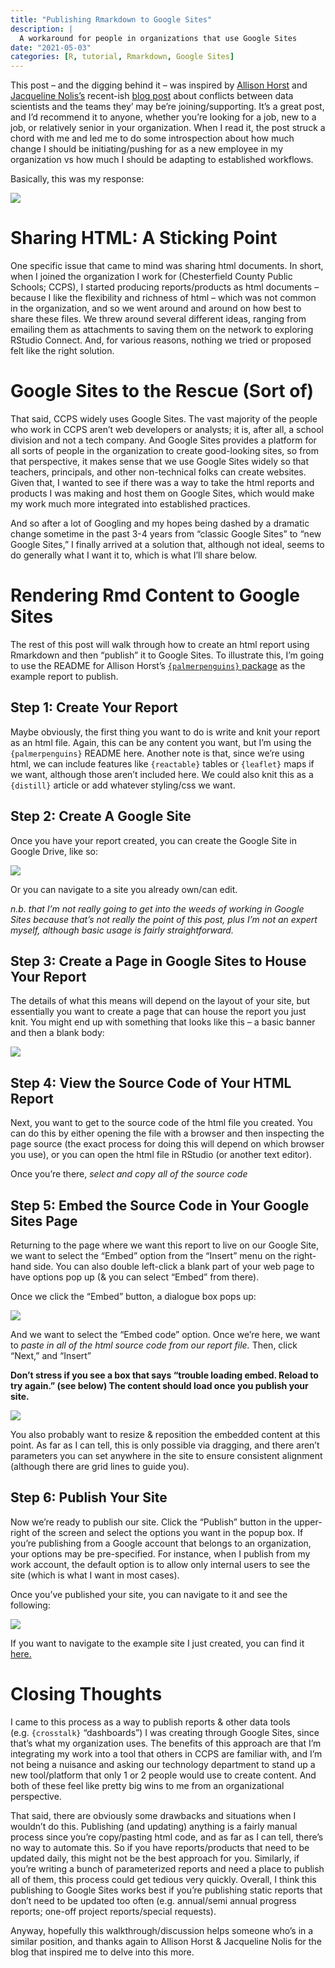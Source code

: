 ```yaml
---
title: "Publishing Rmarkdown to Google Sites"
description: |
  A workaround for people in organizations that use Google Sites
date: "2021-05-03"
categories: [R, tutorial, Rmarkdown, Google Sites]
---
```



This post -- and the digging behind it -- was inspired by [Allison Horst](https://twitter.com/allison_horst) and [Jacqueline Nolis's](https://twitter.com/skyetetra) recent-ish [blog post](https://jnolis.com/blog/training_ds_for_teams/) about conflicts between data scientists and the teams they' may be're joining/supporting. It's a great post, and I'd recommend it to anyone, whether you're looking for a job, new to a job, or relatively senior in your organization. When I read it, the post struck a chord with me and led me to do some introspection about how much change I should be initiating/pushing for as a new employee in my organization vs how much I should be adapting to established workflows.

Basically, this was my response:

![](https://i.kym-cdn.com/entries/icons/facebook/000/029/191/cover6.jpg)


# Sharing HTML: A Sticking Point

One specific issue that came to mind was sharing html documents. In short, when I joined the organization I work for (Chesterfield County Public Schools; CCPS), I started producing reports/products as html documents -- because I like the flexibility and richness of html -- which was not common in the organization, and so we went around and around on how best to share these files. We threw around several different ideas, ranging from emailing them as attachments to saving them on the network to exploring RStudio Connect. And, for various reasons, nothing we tried or proposed felt like the right solution.

# Google Sites to the Rescue (Sort of)

That said, CCPS widely uses Google Sites. The vast majority of the people who work in CCPS aren't web developers or analysts; it is, after all, a school division and not a tech company. And Google Sites provides a platform for all sorts of people in the organization to create good-looking sites, so from that perspective, it makes sense that we use Google Sites widely so that teachers, principals, and other non-technical folks can create websites. Given that, I wanted to see if there was a way to take the html reports and products I was making and host them on Google Sites, which would make my work much more integrated into established practices.

And so after a lot of Googling and my hopes being dashed by a dramatic change sometime in the past 3-4 years from "classic Google Sites" to "new Google Sites," I finally arrived at a solution that, although not ideal, seems to do generally what I want it to, which is what I'll share below.

# Rendering Rmd Content to Google Sites

The rest of this post will walk through how to create an html report using Rmarkdown and then "publish" it to Google Sites. To illustrate this, I'm going to use the README for Allison Horst's [`{palmerpenguins}` package](https://allisonhorst.github.io/palmerpenguins/) as the example report to publish.

## Step 1: Create Your Report

Maybe obviously, the first thing you want to do is write and knit your report as an html file. Again, this can be any content you want, but I'm using the `{palmerpenguins}` README here. Another note is that, since we're using html, we can include features like `{reactable}` tables or `{leaflet}` maps if we want, although those aren't included here. We could also knit this as a `{distill}` article or add whatever styling/css we want.

## Step 2: Create A Google Site

Once you have your report created, you can create the Google Site in Google Drive, like so:

![](img/google_site_drop.png)


Or you can navigate to a site you already own/can edit.

*n.b. that I'm not really going to get into the weeds of working in Google Sites because that's not really the point of this post, plus I'm not an expert myself, although basic usage is fairly straightforward.*


## Step 3: Create a Page in Google Sites to House Your Report

The details of what this means will depend on the layout of your site, but essentially you want to create a page that can house the report you just knit. You might end up with something that looks like this -- a basic banner and then a blank body:

![](img/google_page_blank.png)


## Step 4: View the Source Code of Your HTML Report

Next, you want to get to the source code of the html file you created. You can do this by either opening the file with a browser and then inspecting the page source (the exact process for doing this will depend on which browser you use), or you can open the html file in RStudio (or another text editor).

Once you're there, *select and copy all of the source code*


## Step 5: Embed the Source Code in Your Google Sites Page

Returning to the page where we want this report to live on our Google Site, we want to select the "Embed" option from the "Insert" menu on the right-hand side. You can also double left-click a blank part of your web page to have options pop up (& you can select "Embed" from there).

Once we click the "Embed" button, a dialogue box pops up:

![](img/embed_box.png)


And we want to select the "Embed code" option. Once we're here, we want to *paste in all of the html source code from our report file.* Then, click "Next," and "Insert"

**Don't stress if you see a box that says "trouble loading embed. Reload to try again." (see below) The content should load once you publish your site.**

![](img/embed_trouble.jpg)


You also probably want to resize & reposition the embedded content at this point. As far as I can tell, this is only possible via dragging, and there aren't parameters you can set anywhere in the site to ensure consistent alignment (although there are grid lines to guide you).

## Step 6: Publish Your Site

Now we're ready to publish our site. Click the "Publish" button in the upper-right of the screen and select the options you want in the popup box. If you're publishing from a Google account that belongs to an organization, your options may be pre-specified. For instance, when I publish from my work account, the default option is to allow only internal users to see the site (which is what I want in most cases).

Once you've published your site, you can navigate to it and see the following:

![](img/finished_site.png)


If you want to navigate to the example site I just created, you can find it [here.](https://sites.google.com/view/ekholme-test-penguins/home)

# Closing Thoughts

I came to this process as a way to publish reports & other data tools (e.g. `{crosstalk}` "dashboards") I was creating through Google Sites, since that's what my organization uses. The benefits of this approach are that I'm integrating my work into a tool that others in CCPS are familiar with, and I'm not being a nuisance and asking our technology department to stand up a new tool/platform that only 1 or 2 people would use to create content. And both of these feel like pretty big wins to me from an organizational perspective.

That said, there are obviously some drawbacks and situations when I wouldn't do this. Publishing (and updating) anything is a fairly manual process since you're copy/pasting html code, and as far as I can tell, there's no way to automate this. So if you have reports/products that need to be updated daily, this might not be the best approach for you. Similarly, if you're writing a bunch of parameterized reports and need a place to publish all of them, this process could get tedious very quickly. Overall, I think this publishing to Google Sites works best if you're publishing static reports that don't need to be updated too often (e.g. annual/semi annual progress reports; one-off project reports/special requests).

Anyway, hopefully this walkthrough/discussion helps someone who's in a similar position, and thanks again to Allison Horst & Jacqueline Nolis for the blog that inspired me to delve into this more.